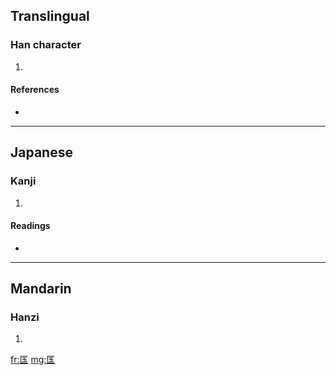 ==Translingual==

===Han character===
{{Han char|rn=22|rad=匚|as=05|sn=7|four=|canj=尸一土戈 (SMGI)}}

# {{defn|Han|sort=匚05}}

====References====
* {{Han ref|kx=0153.300|dkj=02613|dj=0345.160|hdz=10084.070|uh=5324|ud=21284}}

----

==Japanese==

===Kanji===
{{ja-kanji|grade=|rs=匚05}}

# {{defn|Japanese|sort=匚05}}

====Readings====
* {{ja-readings|on=[[きゃく]] (kyaku), [[こく]] (koku)|kun=[[はこ]] (hako)}}

----

==Mandarin==

===Hanzi===
{{cmn-hanzi|pin=[[qū]] ([[qu1]])|wg=ch'ü<sup>1</sup>}}

# {{defn|Mandarin|sort=匚05}}

[[fr:匤]]
[[mg:匤]]